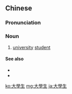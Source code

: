 {{also|大学生}}
==Chinese==
{{zh-forms|s=大学生|type=21}}

===Pronunciation===
{{zh-pron
|m=dàxuéshēng
|c=daai6 hok6 saang1
|mn=tāi-ha̍k-seng
|cat=n
}}

===Noun===
{{zh-noun}}

# [[university]] [[student]]

====See also====
* {{zh-l|小學生}}
* {{zh-l|中學生}}

[[ko:大學生]]
[[mg:大學生]]
[[ja:大學生]]